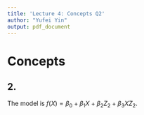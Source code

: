 ---
title: 'Lecture 4: Concepts Q2'
author: "Yufei Yin"
output: pdf_document
---

# Concepts

## 2.

The model is $f(X) = \beta_0 + \beta_1X + \beta_2Z_2 + \beta_3XZ_2$.